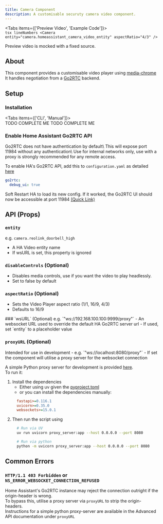 ```yaml
---
title: Camera Component
description: A customisable securuty camera video component.
---
```



<Tabs items={['Preview Video', 'Example Code']}>
  <Tab value="Preview Video">    
    <CameraPreview />
  </Tab>
  <Tab value="Example Code">
    ```tsx lineNumbers
      <Camera
          entity="camera.homeassistant_camera_video_entity"
          aspectRatio="4/3"
      />
    ```
  </Tab>
</Tabs>

<Callout type="warn">
  Preview video is mocked with a fixed source.
</Callout>

## About
This component provides a customisable video player using [media-chrome](https://www.media-chrome.org/)\
It handles negotiation from a [Go2RTC](https://github.com/AlexxIT/go2rtc) backend.

## Setup
### Installation
<Tabs items={['CLI', 'Manual']}>
  <Tab value="CLI">    
    TODO COMPLETE ME
  </Tab>
  <Tab value="Manual">
    TODO COMPLETE ME
  </Tab>
</Tabs>

### Enable Home Assistant Go2RTC API
<Callout type="warn">
  Go2RTC does not have authentication by default\
  This will expose port 11984 without any authentication\
  Use for internal networks only, use with a proxy is strongly recommended for any remote access.
</Callout>

To enable HA's Go2RTC API, add this to `configuration.yaml` as detailed [here](https://www.home-assistant.io/integrations/go2rtc/#debug_ui)
```yaml
go2rtc:
  debug_ui: true
```
Soft Restart HA to load its new config.
If it worked, the Go2RTC UI should now be accessible at port 11984 [(Quick Link)](http://homeassistant.local:11984/)



## API (Props)
### `entity`
e.g. `camera.reolink_doorbell_high`
- A HA Video entity name 
- If wsURL is set, this property is ignored

### `disableControls` (Optional)
- Disables media controls, use if you want the video to play headlessly.
- Set to false by default

### `aspectRatio` (Optional)
- Sets the Video Player aspect ratio (1/1, 16/9, 4/3)
- Defaults to 16/9

<Accordions type="single">
  <Accordion title="Advanced">
  ### `wsURL` (Optional)
  e.g. `"ws://192.168.100.100:9999/proxy"`
  - An websocket URL used to override the default HA Go2RTC server url
  - If used, set `entity` to a placeholder value

  ### `proxyURL` (Optional)
  <Callout >
    Intended for use in development
  </Callout>
  - e.g. `"ws://localhost:8080/proxy"`
  - If set the component will utilise a proxy server for the websocket connection
  
  A simple Python proxy server for development is provided [here](https://github.com/jchu634/ha-components/blob/main/scripts/proxy_server.py).\
  To run it:
  1. Install the dependencies
      - Either using uv given the [pyproject.toml](https://github.com/jchu634/ha-components/blob/main/pyproject.toml)
      - or you can install the dependencies manually:
      ```ini
        fastapi>=0.116.1  
        uvicorn>=0.35.0
        websockets>=15.0.1
      ```
  2. Then run the script using
      ``` bash
        # Run via UV
        uv run uvicorn proxy_server:app --host 0.0.0.0 --port 8080

        # Run via python
        python -m uvicorn proxy_server:app --host 0.0.0.0 --port 8080
      ```
  </Accordion>
</Accordions>

## Common Errors
### `HTTP/1.1 403 Forbidden` or `NS_ERROR_WEBSOCKET_CONNECTION_REFUSED`
Home Assistant's Go2RTC instance may reject the connection outright if the origin-header is wrong.\
To bypass this, utilise a proxy server via `proxyURL` to strip the origin-headers.\
Instructions for a simple python proxy-server are available in the Advanced API documentation under `proxyURL`




  